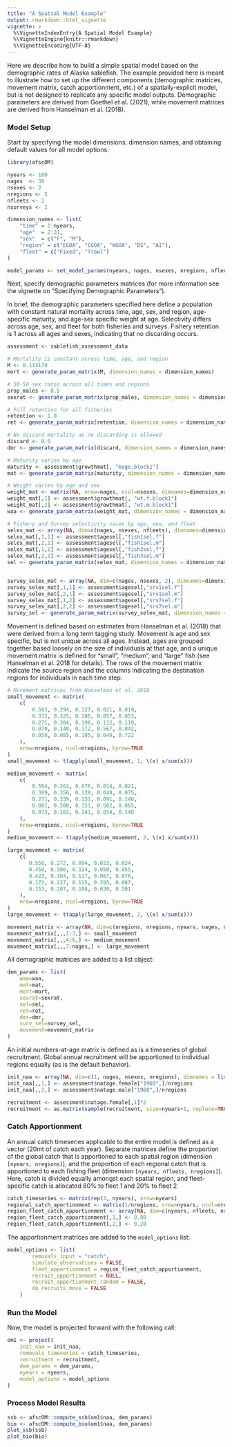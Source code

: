 ```yaml
---
title: "A Spatial Model Example"
output: rmarkdown::html_vignette
vignette: >
  %\VignetteIndexEntry{A Spatial Model Example}
  %\VignetteEngine{knitr::rmarkdown}
  %\VignetteEncoding{UTF-8}
---
```


Here we describe how to build a simple spatial model based on the demographic rates of Alaska sablefish. 
The example provided here is meant to illustrate how to set up the different components (demographic matrices, movement matrix, catch apportionment, etc.) of a spatially-explicit model, but is not designed to replicate any specific model outputs. 
Demographic parameters are derived from Goethel et al. (2021), while movement matrices are derived from Hanselman et al. (2018). 


### Model Setup
Start by specifying the model dimensions, dimension names, and obtaining default values for all model options:

```r
library(afscOM)

nyears <- 100
nages  <- 30
nsexes <- 2
nregions <- 5
nfleets <- 2
nsurveys <- 2

dimension_names <- list(
    "time" = 1:nyears,
    "age"  = 2:31,
    "sex"  = c("F", "M"),
    "region" = c("EGOA", "CGOA", "WGOA", "BS", "AI"),
    "fleet" = c("Fixed", "Trawl")
)

model_params <- set_model_params(nyears, nages, nsexes, nregions, nfleets)
```

Next, specify demographic parameters matrices (for more information see the vignette on "Specifying Demographic Parameters").

In brief, the demographic parameters specified here define a population with constant natural mortality across time, age, sex, and region, age-specific maturity, and age-sex specific weight at age. 
Selectivity differs across age, sex, and fleet for both fisheries and surveys. 
Fishery retention is 1 across all ages and sexes, indicating that no discarding occurs.

```r
assessment <- sablefish_assessment_data

# Mortality is constant across time, age, and region
M <- 0.113179
mort <- generate_param_matrix(M, dimension_names = dimension_names)

# 50-50 sex ratio across all times and regions
prop_males <- 0.5
sexrat <- generate_param_matrix(prop_males, dimension_names = dimension_names)

# Full retention for all fisheries
retention <- 1.0
ret <- generate_param_matrix(retention, dimension_names = dimension_names, include_fleet_dim = TRUE)

# No discard mortality as no discarding is allowed
discard <- 0.0
dmr <- generate_param_matrix(discard, dimension_names = dimension_names, include_fleet_dim = TRUE)

# Maturity varies by age
maturity <- assessment$growthmat[, "mage.block1"]
mat <- generate_param_matrix(maturity, dimension_names = dimension_names, by="age")

# Weight varies by age and sex
weight_mat <- matrix(NA, nrow=nages, ncol=nsexes, dimnames=dimension_names[c("age", "sex")])
weight_mat[,1] <- assessment$growthmat[, "wt.f.block1"]
weight_mat[,2] <- assessment$growthmat[, "wt.m.block1"]
waa <- generate_param_matrix(weight_mat, dimension_names = dimension_names, by=c("age", "sex"))

# Fishery and Survey selectivity vaies by age, sex, and fleet
selex_mat <- array(NA, dim=c(nages, nsexes, nfleets), dimnames=dimension_names[c("age", "sex", "fleet")])
selex_mat[,1,1] <- assessment$agesel[,"fish1sel.f"]
selex_mat[,2,1] <- assessment$agesel[,"fish1sel.m"]
selex_mat[,1,2] <- assessment$agesel[,"fish3sel.f"]
selex_mat[,2,2] <- assessment$agesel[,"fish3sel.m"]
sel <- generate_param_matrix(selex_mat, dimension_names = dimension_names, by=c("age", "sex", "fleet"), include_fleet_dim = TRUE)


survey_selex_mat <- array(NA, dim=c(nages, nsexes, 2), dimnames=dimension_names[c("age", "sex", "fleet")])
survey_selex_mat[,1,1] <- assessment$agesel[,"srv1sel.f"]
survey_selex_mat[,2,1] <- assessment$agesel[,"srv1sel.m"]
survey_selex_mat[,1,2] <- assessment$agesel[,"srv7sel.f"]
survey_selex_mat[,2,2] <- assessment$agesel[,"srv7sel.m"]
survey_sel <- generate_param_matrix(survey_selex_mat, dimension_names = dimension_names, by=c("age", "sex", "fleet"), include_fleet_dim = TRUE)

```

Movement is defined based on estimates from Hanselman et al. (2018) that were derived from a long term tagging study. 
Movement is age and sex specific, but is not unique across all ages. 
Instead, ages are grouped together based loosely on the size of individuals at that age, and a unique movement matrix is defined for "small", "medium", and "large" fish (see Hanselman et al. 2018 for details). 
The rows of the movement matrix indicate the source region and the columns indicating the destination regions for individuals in each time step.

```r
# Movement matrices from Hanselman et al. 2018
small_movement <- matrix(
    c(
        0.503, 0.294, 0.127, 0.021, 0.019, 
        0.372, 0.325, 0.180, 0.057, 0.053, 
        0.271, 0.304, 0.196, 0.112, 0.110,
        0.070, 0.148, 0.172, 0.567, 0.042,
        0.038, 0.085, 0.105, 0.049, 0.722
    ),
    nrow=nregions, ncol=nregions, byrow=TRUE
)
small_movement <- t(apply(small_movement, 1, \(x) x/sum(x)))

medium_movement <- matrix(
    c(
        0.584, 0.261, 0.076, 0.014, 0.021, 
        0.369, 0.356, 0.139, 0.049, 0.075, 
        0.271, 0.339, 0.151, 0.091, 0.140, 
        0.081, 0.200, 0.151, 0.502, 0.065, 
        0.073, 0.183, 0.141, 0.054, 0.548
    ),
    nrow=nregions, ncol=nregions, byrow=TRUE
)
medium_movement <- t(apply(medium_movement, 2, \(x) x/sum(x)))

large_movement <- matrix(
    c(
       0.550, 0.272, 0.094, 0.023, 0.024, 
       0.458, 0.306, 0.114, 0.050, 0.055, 
       0.423, 0.304, 0.117, 0.067, 0.076, 
       0.172, 0.227, 0.115, 0.395, 0.087, 
       0.153, 0.207, 0.106, 0.030, 0.501 
    ),
    nrow=nregions, ncol=nregions, byrow=TRUE
)
large_movement <- t(apply(large_movement, 2, \(x) x/sum(x)))

movement_matrix <- array(NA, dim=c(nregions, nregions, nyears, nages, nsexes))
movement_matrix[,,,1:3,] <- small_movement
movement_matrix[,,,4:6,] <- medium_movement
movement_matrix[,,,7:nages,] <- large_movement
```

All demographic matrices are added to a list object:

```r
dem_params <- list(
    waa=waa,
    mat=mat,
    mort=mort,
    sexrat=sexrat,
    sel=sel,
    ret=ret,
    dmr=dmr,
    surv_sel=survey_sel,
    movement=movement_matrix
)
```

An initial numbers-at-age matrix is defined as is a timeseries of global recruitment. 
Global annual recruitment will be apportioned to individual regions equally (as is the default behavior).

```r
init_naa <- array(NA, dim=c(1, nages, nsexes, nregions), dimnames = list(1, 2:31, c("F", "M"), c("EGOA", "CGOA", "WGOA", "BS", "AI")))
init_naa[,,1,] <- assessment$natage.female["1960",]/nregions
init_naa[,,2,] <- assessment$natage.male["1960",]/nregions

recruitment <- assessment$natage.female[,1]*2
recruitment <- as.matrix(sample(recruitment, size=nyears+1, replace=TRUE))
```

### Catch Apportionment
An annual catch timeseries applicable to the entire model is defined as a vector (20mt of catch each year).
Separate matrices define the proportion of the global catch that is apportioned to each spatial region (dimension `[nyears, nregions]`), and the proportion of each regional catch that is apportioned to each fishing fleet (dimension `[nyears, nfleets, nregions]`). 
Here, catch is divided equally amongst each spatial region, and fleet-specific catch is allocated 80% to fleet 1 and 20% to fleet 2.

```r
catch_timeseries <- matrix(rep(3, nyears), nrow=nyears)
regional_catch_aportionment <- matrix(1/nregions, nrow=nyears, ncol=nregions)
region_fleet_catch_apportionment <- array(NA, dim=c(nyears, nfleets, nregions))
region_fleet_catch_apportionment[,1,] <- 0.80
region_fleet_catch_apportionment[,2,] <- 0.20
```

The apportionment matrices are added to the `model_options` list:

```r
model_options <- list(
        removals_input = "catch",
        simulate_observations = FALSE,
        fleet_apportionment = region_fleet_catch_apportionment,
        recruit_apportionment = NULL,
        recruit_apportionment_random = FALSE,
        do_recruits_move = FALSE
    )
```

### Run the Model
Now, the model is projected forward with the following call:

```r
om1 <- project(
    init_naa = init_naa, 
    removals_timeseries = catch_timeseries,
    recruitment = recruitment, 
    dem_params = dem_params, 
    nyears = nyears, 
    model_options = model_options
)
```

### Process Model Results

```r
ssb <- afscOM::compute_ssb(om1$naa, dem_params)
bio <- afscOM::compute_bio(om1$naa, dem_params)
plot_ssb(ssb)
plot_bio(bio)
```